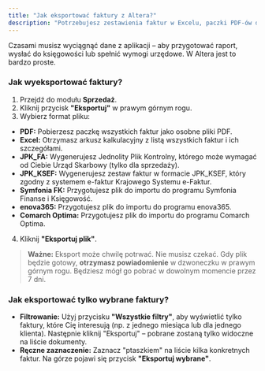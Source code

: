 ```yaml
---
title: "Jak eksportować faktury z Altera?"
description: "Potrzebujesz zestawienia faktur w Excelu, paczki PDF-ów dla księgowej, a może pliku JPK_FA dla urzędu? Zobacz, jak to zrobić w kilku kliknięciach."
---
```


Czasami musisz wyciągnąć dane z aplikacji – aby przygotować raport, wysłać do księgowości lub spełnić wymogi urzędowe. W Altera jest to bardzo proste.

### Jak wyeksportować faktury?

1.  Przejdź do modułu **Sprzedaż**.
2.  Kliknij przycisk **"Eksportuj"** w prawym górnym rogu.
3.  Wybierz format pliku:
* **PDF:** Pobierzesz paczkę wszystkich faktur jako osobne pliki PDF.
* **Excel:** Otrzymasz arkusz kalkulacyjny z listą wszystkich faktur i ich szczegółami.
* **JPK_FA:** Wygenerujesz Jednolity Plik Kontrolny, którego może wymagać od Ciebie Urząd Skarbowy (tylko dla sprzedaży).
* **JPK_KSEF:** Wygenerujesz zestaw faktur w formacie JPK_KSEF, który zgodny z systemem e-faktur Krajowego Systemu e-Faktur.
* **Symfonia FK:** Przygotujesz plik do importu do programu Symfonia Finanse i Księgowość.
* **enova365:** Przygotujesz plik do importu do programu enova365.
* **Comarch Optima:** Przygotujesz plik do importu do programu Comarch Optima.
4.  Kliknij **"Eksportuj plik"**.

> **Ważne:** Eksport może chwilę potrwać. Nie musisz czekać. Gdy plik będzie gotowy, **otrzymasz powiadomienie** w dzwoneczku w prawym górnym rogu. Będziesz mógł go pobrać w dowolnym momencie przez 7 dni.

### Jak eksportować tylko wybrane faktury?

* **Filtrowanie:** Użyj przycisku **"Wszystkie filtry"**, aby wyświetlić tylko faktury, które Cię interesują (np. z jednego miesiąca lub dla jednego klienta). Następnie kliknij "Eksportuj" – pobrane zostaną tylko widoczne na liście dokumenty.
* **Ręczne zaznaczenie:** Zaznacz "ptaszkiem" na liście kilka konkretnych faktur. Na górze pojawi się przycisk **"Eksportuj wybrane"**.